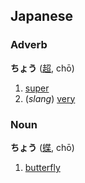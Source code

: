 ==Japanese==
===Adverb===<!-- 99% sure -->

'''ちょう''' ([[超]], chō)

# [[super]]
# (''slang'') [[very]]

===Noun===
'''ちょう''' ([[蝶]], chō) 

# [[butterfly]]